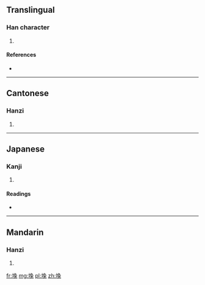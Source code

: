 ==Translingual==

===Han character===
{{Han char|rn=32|rad=土|as=08|sn=11|four=4711<sub>3</sub>|canj=土弓日戈 (GNAI)|ids=⿰[[土]][[兔]]}}

# {{defn|Han|sort=土08}}

====References====
* {{Han ref|kx=0232.181|dkj=05232|hdz=10456.010|uh=580D|ud=22541|bh=D4CB|bd=54475}}

----

==Cantonese==

===Hanzi===
{{yue-hanzi|jyut=|y=tou3}}

# {{defn|lang=yue|sort=土08}}

----

==Japanese==

===Kanji===
{{ja-kanji|grade=|rs=土08}}

# {{defn|lang=ja|sort=土08}}

====Readings====
* {{ja-readings|on=[[と]] (to)|kun=}}

----

==Mandarin==

===Hanzi===
{{cmn-hanzi|pin=[[tù]] ([[tu4]])|wg=t'u<sup>4</sup>}}

# {{defn|lang=cmn|sort=土08}}

[[fr:堍]]
[[mg:堍]]
[[pl:堍]]
[[zh:堍]]